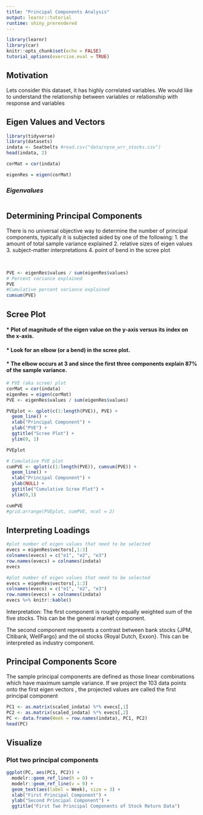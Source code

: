 ```yaml
---
title: "Principal Components Analysis"
output: learnr::tutorial
runtime: shiny_prerendered
---
```


```r
library(learnr)
library(car)
knitr::opts_chunk$set(echo = FALSE)
tutorial_options(exercise.eval = TRUE)
```


## Motivation

Lets consider this dataset, it has highly correlated variables. We would like to understand the relationship between variables or relationship with response and variables



## Eigen Values and Vectors

```r
library(tidyverse)
library(datasets)
indata <- Seatbelts #read.csv("data/nyse_wrr_stocks.csv")
head(indata, 2)

```

```r
corMat = cor(indata)
```

```r
eigenRes = eigen(corMat)
```

### *Eigenvalues*
```r

```



## Determining Principal Components



There is no universal objective way to determine the number of principal components, typically it is subjected aided by one of the following:
1. the amount of total sample variance explained
2. relative sizes of eigen values
3. subject-matter interpretations
4. point of bend in the scree plot


</br>

```r
PVE <- eigenRes$values / sum(eigenRes$values)
# Percent variance explained
PVE
#Cumulative percent variance explained
cumsum(PVE)
```

## Scree Plot
#### * Plot of magnitude of the eigen value on the y-axis versus its index on the x-axis. 
#### * Look for an elbow (or a bend) in the scree plot. 
#### * The elbow occurs at 3 and since the first three components explain 87% of the sample variance.


```r
# PVE (aka scree) plot
corMat = cor(indata)
eigenRes = eigen(corMat)
PVE <- eigenRes$values / sum(eigenRes$values)

PVEplot <- qplot(c(1:length(PVE)), PVE) + 
  geom_line() + 
  xlab("Principal Component") + 
  ylab("PVE") +
  ggtitle("Scree Plot") +
  ylim(0, 1)

PVEplot
```



```r
# Cumulative PVE plot
cumPVE <- qplot(c(1:length(PVE)), cumsum(PVE)) + 
  geom_line() + 
  xlab("Principal Component") + 
  ylab(NULL) + 
  ggtitle("Cumulative Scree Plot") +
  ylim(0,1)

cumPVE
#grid.arrange(PVEplot, cumPVE, ncol = 2)
```

## Interpreting Loadings
```r
#plot number of eigen values that need to be selected
evecs = eigenRes$vectors[,1:3]
colnames(evecs) = c("e1", "e2", "e3")
row.names(evecs) = colnames(indata)
evecs
```


```r
#plot number of eigen values that need to be selected
evecs = eigenRes$vectors[,1:3]
colnames(evecs) = c("e1", "e2", "e3")
row.names(evecs) = colnames(indata)
evecs %>% knitr::kable()
```

Interpretation: The first component is roughly equally weighted sum of the five stocks. This can be the general market component.

The second component represents a contrast between bank stocks {JPM, Citibank, WellFargo} and the oil stocks {Royal Dutch, Exxon}. This can be interpreted as industry component.

## Principal Components Score
The sample principal components are defined as those linear combinations which have maximum sample variance.
If we project the 103 data points onto the first eigen vectors , the projected values are called the first principal component
```r
PC1 <- as.matrix(scaled_indata) %*% evecs[,1]
PC2 <- as.matrix(scaled_indata) %*% evecs[,2]
PC <- data.frame(Week = row.names(indata), PC1, PC2)
head(PC)
```

## Visualize 

### Plot two principal components
```r
ggplot(PC, aes(PC1, PC2)) + 
  modelr::geom_ref_line(h = 0) +
  modelr::geom_ref_line(v = 0) +
  geom_text(aes(label = Week), size = 3) +
  xlab("First Principal Component") + 
  ylab("Second Principal Component") + 
  ggtitle("First Two Principal Components of Stock Return Data")
```